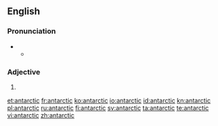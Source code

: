 {{also|Antarctic}}
==English==

===Pronunciation===
* {{a|RP}}
** {{IPA|/ænˈtɑːktɪk/}}

===Adjective===
{{en-adj}}

# {{alternative spelling of|Antarctic}}

[[et:antarctic]]
[[fr:antarctic]]
[[ko:antarctic]]
[[io:antarctic]]
[[id:antarctic]]
[[kn:antarctic]]
[[pl:antarctic]]
[[ru:antarctic]]
[[fi:antarctic]]
[[sv:antarctic]]
[[ta:antarctic]]
[[te:antarctic]]
[[vi:antarctic]]
[[zh:antarctic]]